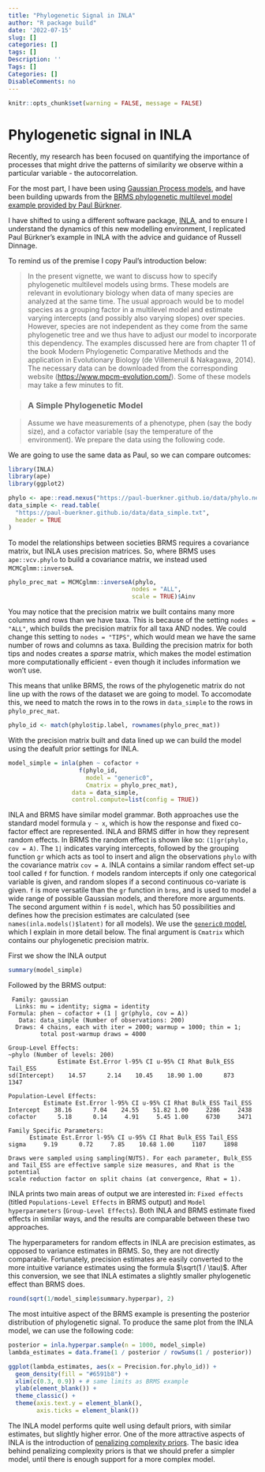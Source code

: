 ```yaml
---
title: "Phylogenetic Signal in INLA"
author: "R package build"
date: '2022-07-15'
slug: []
categories: []
tags: []
Description: ''
Tags: []
Categories: []
DisableComments: no
---
```


```r
knitr::opts_chunk$set(warning = FALSE, message = FALSE) 
```

# Phylogenetic signal in INLA

Recently, my research has been focused on quantifying the importance of processes that might drive the patterns of similarity we observe within a particular variable - the autocorrelation.

For the most part, I have been using [Gaussian Process models](https://www.youtube.com/watch?v=PIuqxOBJqLU), and have been building upwards from the [BRMS phylogenetic multilevel model example provided by Paul Bürkner]((https://cran.r-project.org/web/packages/brms/vignettes/brms_phylogenetics.html)).

I have shifted to using a different software package, [INLA](https://www.r-inla.org/), and to ensure I understand the dynamics of this new modelling environment, I replicated Paul Bürkner's example in INLA with the advice and guidance of Russell Dinnage.

To remind us of the premise I copy Paul's introduction below:

> In the present vignette, we want to discuss how to specify phylogenetic multilevel models using brms. These models are relevant in evolutionary biology when data of many species are analyzed at the same time. The usual approach would be to model species as a grouping factor in a multilevel model and estimate varying intercepts (and possibly also varying slopes) over species. However, species are not independent as they come from the same phylogenetic tree and we thus have to adjust our model to incorporate this dependency. The examples discussed here are from chapter 11 of the book Modern Phylogenetic Comparative Methods and the application in Evolutionary Biology (de Villemeruil & Nakagawa, 2014). The necessary data can be downloaded from the corresponding website (<https://www.mpcm-evolution.com/>). Some of these models may take a few minutes to fit.

> ### A Simple Phylogenetic Model

> Assume we have measurements of a phenotype, phen (say the body size), and a cofactor variable (say the temperature of the environment). We prepare the data using the following code.

We are going to use the same data as Paul, so we can compare outcomes:

```r
library(INLA)
library(ape)
library(ggplot2)

phylo <- ape::read.nexus("https://paul-buerkner.github.io/data/phylo.nex")
data_simple <- read.table(
  "https://paul-buerkner.github.io/data/data_simple.txt",
  header = TRUE
)
```

To model the relationships between societies BRMS requires a covariance matrix, but INLA uses precision matrices. So, where BRMS uses `ape::vcv.phylo` to build a covariance matrix, we instead used `MCMCglmm::inverseA`.

```r
phylo_prec_mat = MCMCglmm::inverseA(phylo,
                                   nodes = "ALL",
                                   scale = TRUE)$Ainv
```

You may notice that the precision matrix we built contains many more columns and rows than we have taxa. This is because of the setting `nodes = "ALL"`, which builds the precision matrix for all taxa AND nodes. We could change this setting to  `nodes = "TIPS"`, which would mean we have the same number of rows and columns as taxa. Building the precision matrix for both tips and nodes creates a _sparse_ matrix, which makes the model estimation more computationally efficient - even though it includes information we won't use.

This means that unlike BRMS, the rows of the phylogenetic matrix do not line up with the rows of the dataset we are going to model. To accomodate this, we need to match the rows in to the rows in `data_simple` to the rows in `phylo_prec_mat`.

```r
phylo_id <- match(phylo$tip.label, rownames(phylo_prec_mat))
```

With the precision matrix built and data lined up we can build the model using the deafult prior settings for INLA.

```r
model_simple = inla(phen ~ cofactor +
                    f(phylo_id,
                      model = "generic0",
                      Cmatrix = phylo_prec_mat),
                  data = data_simple,
                  control.compute=list(config = TRUE))
```

INLA and BRMS have similar model grammar. Both approaches use the standard model formula `y ~ x`, which is how the response and fixed co-factor effect are represented. INLA and BRMS differ in how they represent random effects. In BRMS the random effect is shown like so: `(1|gr(phylo, cov = A)`. The `1|` indicates varying intercepts, followed by the grouping function `gr` which acts as tool to insert and align the observations `phylo` with the covariance matrix `cov = A`. INLA contains a similar random effect set-up tool called `f` for function. `f` models random intercepts if only one categorical variable is given, and random slopes if a second continuous co-variate is given. `f`  is more versatile than the `gr` function in `brms`, and is used to model a wide range of possible Gaussian models, and therefore more arguments. The second argument within `f` is `model`, which has 50 possibilities and defines how the precision estimates are calculated (see `names(inla.models()$latent)` for all models). We use the [`generic0` model](https://inla.r-inla-download.org/r-inla.org/doc/latent/generic0.pdf), which I explain in more detail below. The final argument is `Cmatrix` which contains our phylogenetic precision matrix. 

First we show the INLA output

```r
summary(model_simple)
```

Followed by the BRMS output:

```
 Family: gaussian 
  Links: mu = identity; sigma = identity 
Formula: phen ~ cofactor + (1 | gr(phylo, cov = A)) 
   Data: data_simple (Number of observations: 200) 
  Draws: 4 chains, each with iter = 2000; warmup = 1000; thin = 1;
         total post-warmup draws = 4000

Group-Level Effects: 
~phylo (Number of levels: 200) 
              Estimate Est.Error l-95% CI u-95% CI Rhat Bulk_ESS Tail_ESS
sd(Intercept)    14.57      2.14    10.45    18.90 1.00      873     1347

Population-Level Effects: 
          Estimate Est.Error l-95% CI u-95% CI Rhat Bulk_ESS Tail_ESS
Intercept    38.16      7.04    24.55    51.82 1.00     2286     2438
cofactor      5.18      0.14     4.91     5.45 1.00     6730     3471

Family Specific Parameters: 
      Estimate Est.Error l-95% CI u-95% CI Rhat Bulk_ESS Tail_ESS
sigma     9.19      0.72     7.85    10.68 1.00     1107     1898

Draws were sampled using sampling(NUTS). For each parameter, Bulk_ESS
and Tail_ESS are effective sample size measures, and Rhat is the potential
scale reduction factor on split chains (at convergence, Rhat = 1).
```

INLA prints two main areas of output we are interested in: `Fixed effects` (titled `Populations-Level Effects` in BRMS output) and `Model hyperparameters` (`Group-Level Effects`). Both INLA and BRMS estimate fixed effects in similar ways, and the results are comparable between these two approaches. 

The hyperparameters for random effects in INLA are precision estimates, as opposed to variance estimates in BRMS. So, they are not directly comparable. Fortunately, precision estimates are easily converted to the more intuitive variance estimates using the formula $\sqrt(1 / \tau)$. After this conversion, we see that INLA estimates a slightly smaller phylogenetic effect than BRMS does. 

```r
round(sqrt(1/model_simple$summary.hyperpar), 2)
```
The most intuitive aspect of the BRMS example is presenting the posterior distribution of phylogenetic signal. To produce the same plot from the INLA model, we can use the following code:

```r
posterior = inla.hyperpar.sample(n = 1000, model_simple)
lambda_estimates = data.frame(1 / posterior / rowSums(1 / posterior))

ggplot(lambda_estimates, aes(x = Precision.for.phylo_id)) + 
  geom_density(fill = "#6591b8") + 
  xlim(c(0.3, 0.9)) + # same limits as BRMS example
  ylab(element_blank()) + 
  theme_classic() + 
  theme(axis.text.y = element_blank(),
        axis.ticks = element_blank())
```

The INLA model performs quite well using default priors, with similar estimates, but slightly higher error. One of the more attractive aspects of INLA is the introduction of [penalizing complexity priors](https://becarioprecario.bitbucket.io/inla-gitbook/ch-priors.html#sec:pcpriors). The basic idea behind penalizing complexity priors is that we should prefer a simpler model, until there is enough support for a more complex model.

